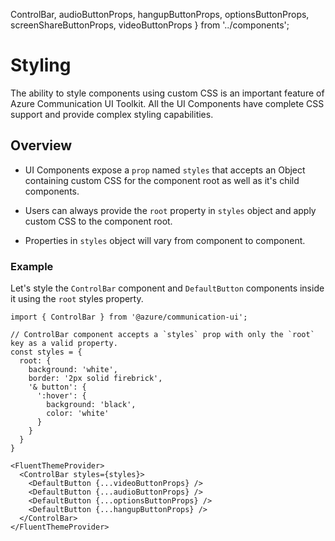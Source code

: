   ControlBar,
  audioButtonProps,
  hangupButtonProps,
  optionsButtonProps,
  screenShareButtonProps,
  videoButtonProps
} from '../components';

<Meta title="Styling" />

# Styling

The ability to style components using custom CSS is an important feature of Azure Communication UI Toolkit.
All the UI Components have complete CSS support and provide complex styling capabilities.

## Overview

- UI Components expose a `prop` named `styles` that accepts an Object containing custom CSS for the component root as well as it's child components.

- Users can always provide the `root` property in `styles` object and apply custom CSS to the component root.

- Properties in `styles` object will vary from component to component.

### Example

Let's style the `ControlBar` component and `DefaultButton` components inside it using the `root` styles property.

```tsx
import { ControlBar } from '@azure/communication-ui';

// ControlBar component accepts a `styles` prop with only the `root` key as a valid property.
const styles = {
  root: {
    background: 'white',
    border: '2px solid firebrick',
    '& button': {
      ':hover': {
        background: 'black',
        color: 'white'
      }
    }
  }
}

<FluentThemeProvider>
  <ControlBar styles={styles}>
    <DefaultButton {...videoButtonProps} />
    <DefaultButton {...audioButtonProps} />
    <DefaultButton {...optionsButtonProps} />
    <DefaultButton {...hangupButtonProps} />
  </ControlBar>
</FluentThemeProvider>
```

<Canvas withSource="none">
  <FluentThemeProvider>
    <ControlBar
      styles={{
        root: {
          background: 'white',
          border: '2px solid firebrick',
          '& button': {
            ':hover': {
              background: 'black',
              color: 'white'
            }
          }
        }
      }}
    >
      <DefaultButton {...videoButtonProps} />
      <DefaultButton {...audioButtonProps} />
      <DefaultButton {...optionsButtonProps} />
      <DefaultButton {...hangupButtonProps} />
    </ControlBar>
  </FluentThemeProvider>
</Canvas>
